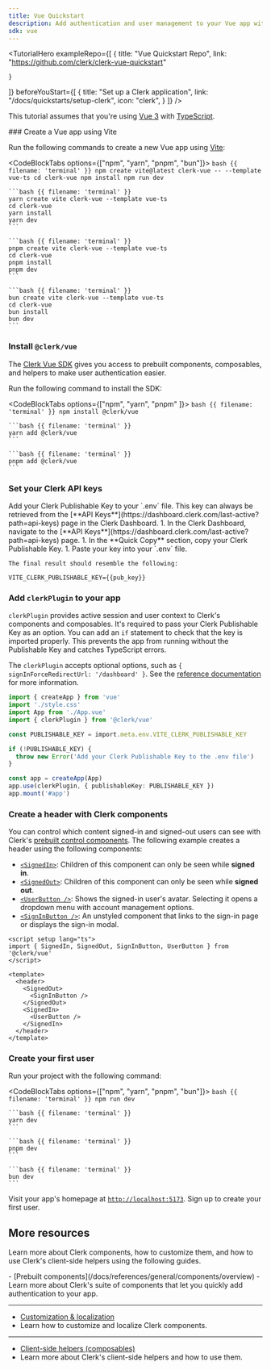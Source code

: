 ```yaml
---
title: Vue Quickstart
description: Add authentication and user management to your Vue app with Clerk.
sdk: vue
---
```


<TutorialHero
  exampleRepo={[
    {
      title: "Vue Quickstart Repo",
      link: "https://github.com/clerk/clerk-vue-quickstart"

    }
  ]}
  beforeYouStart={[
    {
      title: "Set up a Clerk application",
      link: "/docs/quickstarts/setup-clerk",
      icon: "clerk",
    }
  ]}
/>

This tutorial assumes that you're using [Vue 3](https://vuejs.org/) with [TypeScript](https://www.typescriptlang.org/).

<Steps>
  ### Create a Vue app using Vite

  Run the following commands to create a new Vue app using [Vite](https://vitejs.dev/guide/#scaffolding-your-first-vite-project):

  <CodeBlockTabs options={["npm", "yarn", "pnpm", "bun"]}>
    ```bash {{ filename: 'terminal' }}
    npm create vite@latest clerk-vue -- --template vue-ts
    cd clerk-vue
    npm install
    npm run dev
    ```

    ```bash {{ filename: 'terminal' }}
    yarn create vite clerk-vue --template vue-ts
    cd clerk-vue
    yarn install
    yarn dev
    ```

    ```bash {{ filename: 'terminal' }}
    pnpm create vite clerk-vue --template vue-ts
    cd clerk-vue
    pnpm install
    pnpm dev
    ```

    ```bash {{ filename: 'terminal' }}
    bun create vite clerk-vue --template vue-ts
    cd clerk-vue
    bun install
    bun dev
    ```
  </CodeBlockTabs>

  ### Install `@clerk/vue`

  The [Clerk Vue SDK](/docs/references/vue/overview) gives you access to prebuilt components, composables, and helpers to make user authentication easier.

  Run the following command to install the SDK:

  <CodeBlockTabs options={["npm", "yarn",  "pnpm" ]}>
    ```bash {{ filename: 'terminal' }}
    npm install @clerk/vue
    ```

    ```bash {{ filename: 'terminal' }}
    yarn add @clerk/vue
    ```

    ```bash {{ filename: 'terminal' }}
    pnpm add @clerk/vue
    ```
  </CodeBlockTabs>

  ### Set your Clerk API keys

  <SignedIn>
    Add your Clerk Publishable Key to your `.env` file. This key can always be retrieved from the [**API Keys**](https://dashboard.clerk.com/last-active?path=api-keys) page in the Clerk Dashboard.
  </SignedIn>

  <SignedOut>
    1. In the Clerk Dashboard, navigate to the [**API Keys**](https://dashboard.clerk.com/last-active?path=api-keys) page.
    1. In the **Quick Copy** section, copy your Clerk Publishable Key.
    1. Paste your key into your `.env` file.

    The final result should resemble the following:
  </SignedOut>

  ```env {{ filename: '.env' }}
  VITE_CLERK_PUBLISHABLE_KEY={{pub_key}}
  ```

  ### Add `clerkPlugin` to your app

  `clerkPlugin` provides active session and user context to Clerk's components and composables. It's required to pass your Clerk Publishable Key as an option. You can add an `if` statement to check that the key is imported properly. This prevents the app from running without the Publishable Key and catches TypeScript errors.

  The `clerkPlugin` accepts optional options, such as `{ signInForceRedirectUrl: '/dashboard' }`. See the [reference documentation](/docs/references/vue/clerk-plugin) for more information.

  ```ts {{ filename: 'src/main.ts', mark: [4, [12, 14]] }}
  import { createApp } from 'vue'
  import './style.css'
  import App from './App.vue'
  import { clerkPlugin } from '@clerk/vue'

  const PUBLISHABLE_KEY = import.meta.env.VITE_CLERK_PUBLISHABLE_KEY

  if (!PUBLISHABLE_KEY) {
    throw new Error('Add your Clerk Publishable Key to the .env file')
  }

  const app = createApp(App)
  app.use(clerkPlugin, { publishableKey: PUBLISHABLE_KEY })
  app.mount('#app')
  ```

  ### Create a header with Clerk components

  You can control which content signed-in and signed-out users can see with Clerk's [prebuilt control components](/docs/references/general/components/overview#control-components). The following example creates a header using the following components:

  - [`<SignedIn>`](/docs/references/general/components/control/signed-in): Children of this component can only be seen while **signed in**.
  - [`<SignedOut>`](/docs/references/general/components/control/signed-out): Children of this component can only be seen while **signed out**.
  - [`<UserButton />`](/docs/references/general/components/user/user-button): Shows the signed-in user's avatar. Selecting it opens a dropdown menu with account management options.
  - [`<SignInButton />`](/docs/references/general/components/unstyled/sign-in-button): An unstyled component that links to the sign-in page or displays the sign-in modal.

  ```vue {{ filename: 'src/App.vue', mark: [2, [6, 13]] }}
  <script setup lang="ts">
  import { SignedIn, SignedOut, SignInButton, UserButton } from '@clerk/vue'
  </script>

  <template>
    <header>
      <SignedOut>
        <SignInButton />
      </SignedOut>
      <SignedIn>
        <UserButton />
      </SignedIn>
    </header>
  </template>
  ```

  ### Create your first user

  Run your project with the following command:

  <CodeBlockTabs options={["npm", "yarn", "pnpm", "bun"]}>
    ```bash {{ filename: 'terminal' }}
    npm run dev
    ```

    ```bash {{ filename: 'terminal' }}
    yarn dev
    ```

    ```bash {{ filename: 'terminal' }}
    pnpm dev
    ```

    ```bash {{ filename: 'terminal' }}
    bun dev
    ```
  </CodeBlockTabs>

  Visit your app's homepage at [`http://localhost:5173`](http://localhost:5173). Sign up to create your first user.
</Steps>

## More resources

Learn more about Clerk components, how to customize them, and how to use Clerk's client-side helpers using the following guides.

<Cards>
  - [Prebuilt components](/docs/references/general/components/overview)
  - Learn more about Clerk's suite of components that let you quickly add authentication to your app.

  ---

  - [Customization & localization](/docs/guides/customizing-clerk/appearance-prop/overview)
  - Learn how to customize and localize Clerk components.

  ---

  - [Client-side helpers (composables)](/docs/references/general/composables/use-user)
  - Learn more about Clerk's client-side helpers and how to use them.
</Cards>
